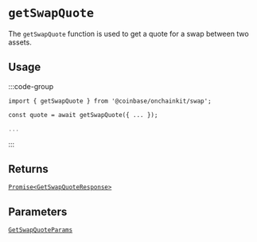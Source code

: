 # `getSwapQuote`

The `getSwapQuote` function is used to get a quote for a swap between two assets.

## Usage

:::code-group

```tsx [code]
import { getSwapQuote } from '@coinbase/onchainkit/swap';

const quote = await getSwapQuote({ ... });
```

```ts [return value]
...
```

:::

## Returns

[`Promise<GetSwapQuoteResponse>`](/token/types#GetSwapQuoteResponse)

## Parameters

[`GetSwapQuoteParams`](/token/types#GetSwapQuoteParams)
